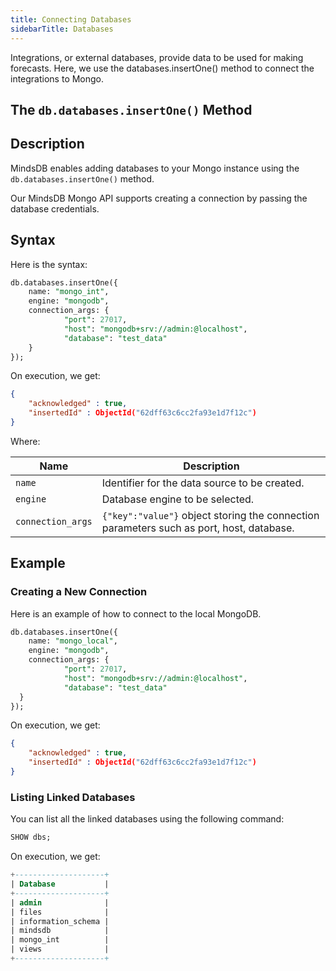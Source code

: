 ```yaml
---
title: Connecting Databases
sidebarTitle: Databases
---
```


Integrations, or external databases, provide data to be used for making
forecasts. Here, we use the databases.insertOne() method to connect the
integrations to Mongo.

## The `db.databases.insertOne()` Method

## Description

MindsDB enables adding databases to your Mongo instance using the
`db.databases.insertOne()` method.

Our MindsDB Mongo API supports creating a connection by passing the database
credentials.

## Syntax

Here is the syntax:

```sql
db.databases.insertOne({
    name: "mongo_int",
    engine: "mongodb",
    connection_args: {
            "port": 27017,
            "host": "mongodb+srv://admin:@localhost",
            "database": "test_data"
    }
});
```

On execution, we get:

```json
{
	"acknowledged" : true,
	"insertedId" : ObjectId("62dff63c6cc2fa93e1d7f12c")
}
```

Where:

| Name              | Description                                                                              |
| ----------------- | ---------------------------------------------------------------------------------------- |
| `name`            | Identifier for the data source to be created.                                            |
| `engine`          | Database engine to be selected.                                                          |
| `connection_args` | `{"key":"value"}` object storing the connection parameters such as port, host, database. |

## Example

### Creating a New Connection

Here is an example of how to connect to the local MongoDB.

```sql
db.databases.insertOne({
    name: "mongo_local",
    engine: "mongodb",
    connection_args: {
            "port": 27017,
            "host": "mongodb+srv://admin:@localhost",
            "database": "test_data"
  }
});
```

On execution, we get:

```json
{
	"acknowledged" : true,
	"insertedId" : ObjectId("62dff63c6cc2fa93e1d7f12c")
}
```

### Listing Linked Databases

You can list all the linked databases using the following command:

```sql
SHOW dbs;
```

On execution, we get:

```sql
+--------------------+
| Database           |
+--------------------+
| admin              |
| files              |
| information_schema |
| mindsdb            |
| mongo_int          |
| views              |
+--------------------+
```
